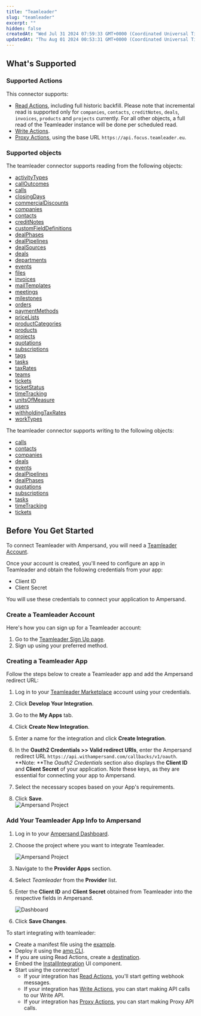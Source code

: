 ```yaml
---
title: "Teamleader"
slug: "teamleader"
excerpt: ""
hidden: false
createdAt: "Wed Jul 31 2024 07:59:33 GMT+0000 (Coordinated Universal Time)"
updatedAt: "Thu Aug 01 2024 00:53:31 GMT+0000 (Coordinated Universal Time)"
---
```

## What's Supported

### Supported Actions

This connector supports:
- [Read Actions](/read-actions), including full historic backfill. Please note that incremental read is supported only for `companies`, `contacts`, `creditNotes`, `deals`, `invoices`, `products` and `projects` currently. For all other objects, a full read of the Teamleader instance will be done per scheduled read.
- [Write Actions](/write-actions).
- [Proxy Actions](/proxy-actions), using the base URL `https://api.focus.teamleader.eu`.



### Supported objects
The teamleader connector supports reading from the following objects:
- [activityTypes](https://developer.focus.teamleader.eu/docs/api/activity-types-list)
- [callOutcomes](https://developer.focus.teamleader.eu/docs/api/call-outcomes-list)
- [calls](https://developer.focus.teamleader.eu/docs/api/calls-list)
- [closingDays](https://developer.focus.teamleader.eu/docs/api/closing-days-list)
- [commercialDiscounts](https://developer.focus.teamleader.eu/docs/api/commercial-discounts-list)
- [companies](https://developer.focus.teamleader.eu/docs/api/companies-list)
- [contacts](https://developer.focus.teamleader.eu/docs/api/contacts-list)
- [creditNotes](https://developer.focus.teamleader.eu/docs/api/credit-notes-list)
- [customFieldDefinitions](https://developer.focus.teamleader.eu/docs/api/custom-field-definitions-list)
- [dealPhases](https://developer.focus.teamleader.eu/docs/api/deal-phases-list)
- [dealPipelines](https://developer.focus.teamleader.eu/docs/api/deal-pipelines-list)
- [dealSources](https://developer.focus.teamleader.eu/docs/api/deal-sources-list)
- [deals](https://developer.focus.teamleader.eu/docs/api/deals-list)
- [departments](https://developer.focus.teamleader.eu/docs/api/departments-list)
- [events](https://developer.focus.teamleader.eu/docs/api/events-list)
- [files](https://developer.focus.teamleader.eu/docs/api/files-list)
- [invoices](https://developer.focus.teamleader.eu/docs/api/invoices-list)
- [mailTemplates](https://developer.focus.teamleader.eu/docs/api/mail-templates-list)
- [meetings](https://developer.focus.teamleader.eu/docs/api/meetings-list)
- [milestones](https://developer.focus.teamleader.eu/docs/api/milestones-list)
- [orders](https://developer.focus.teamleader.eu/docs/api/orders-list)
- [paymentMethods](https://developer.focus.teamleader.eu/docs/api/payment-methods-list)
- [priceLists](https://developer.focus.teamleader.eu/docs/api/price-lists-list)
- [productCategories](https://developer.focus.teamleader.eu/docs/api/product-categories-list)
- [products](https://developer.focus.teamleader.eu/docs/api/products-list)
- [projects](https://developer.focus.teamleader.eu/docs/api/projects-list)
- [quotations](https://developer.focus.teamleader.eu/docs/api/quotations-list)
- [subscriptions](https://developer.focus.teamleader.eu/docs/api/subscriptions-list)
- [tags](https://developer.focus.teamleader.eu/docs/api/tags-list)
- [tasks](https://developer.focus.teamleader.eu/docs/api/tasks-list)
- [taxRates](https://developer.focus.teamleader.eu/docs/api/tax-rates-list)
- [teams](https://developer.focus.teamleader.eu/docs/api/teams-list)
- [tickets](https://developer.focus.teamleader.eu/docs/api/tickets-list)
- [ticketStatus](https://developer.focus.teamleader.eu/docs/api/ticket-status-list)
- [timeTracking](https://developer.focus.teamleader.eu/docs/api/time-tracking-list)
- [unitsOfMeasure](https://developer.focus.teamleader.eu/docs/api/units-of-measure-list)
- [users](https://developer.focus.teamleader.eu/docs/api/users-list)
- [withholdingTaxRates](https://developer.focus.teamleader.eu/docs/api/withholding-tax-rates-list)
- [workTypes](https://developer.focus.teamleader.eu/docs/api/work-types-list)


The teamleader connector supports writing to the following objects:
- [calls](https://developer.focus.teamleader.eu/docs/api/calls-add)
- [contacts](https://developer.focus.teamleader.eu/docs/api/contacts-add)
- [companies](https://developer.focus.teamleader.eu/docs/api/companies-add)
- [deals](https://developer.focus.teamleader.eu/docs/api/deals-create)
- [events](https://developer.focus.teamleader.eu/docs/api/deals-create)
- [dealPipelines](https://developer.focus.teamleader.eu/docs/api/deal-pipelines-create)
- [dealPhases](https://developer.focus.teamleader.eu/docs/api/deal-phases-create)
- [quotations](https://developer.focus.teamleader.eu/docs/api/quotations-create)
- [subscriptions](https://developer.focus.teamleader.eu/docs/api/subscriptions-create)
- [tasks](https://developer.focus.teamleader.eu/docs/api/tasks-create)
- [timeTracking](https://developer.focus.teamleader.eu/docs/api/time-tracking-add)
- [tickets](https://developer.focus.teamleader.eu/docs/api/tickets-create)


## Before You Get Started

To connect Teamleader with Ampersand, you will need a [Teamleader Account](https://www.teamleader.eu/).

Once your account is created, you'll need to configure an app in Teamleader and obtain the following credentials from your app:

- Client ID
- Client Secret

You will use these credentials to connect your application to Ampersand.

### Create a Teamleader Account

Here's how you can sign up for a Teamleader account:

1. Go to the [Teamleader Sign Up page](https://signup.focus.teamleader.eu/?_gl=1*9qfeak*_gcl_au*Mjc4MzM1MzY4LjE3MjI0MTA5MDU.).
2. Sign up using your preferred method.

### Creating a Teamleader App

Follow the steps below to create a Teamleader app and add the Ampersand redirect URL:

1. Log in to your [Teamleader Marketplace](https://marketplace.teamleader.eu/eu/en/build) account using your credentials.

2. Click **Develop Your Integration**.

3. Go to the **My Apps** tab.

4. Click **Create New Integration**.

5. Enter a name for the integration and click **Create Integration**.

6. In the **Oauth2 Credentials >> Valid redirect URIs**, enter the Ampersand redirect URL `https://api.withampersand.com/callbacks/v1/oauth`.  
   **Note: **The _Oauth2 Credentials_ section also displays the **Client ID** and **Client Secret** of your application. Note these keys, as they are essential for connecting your app to Ampersand.

7. Select the necessary scopes based on your App's requirements.

8. Click **Save**.  
   ![Ampersand Project](/images/provider-guides/baf288c-teamleader1.gif)

### Add Your Teamleader App Info to Ampersand

1. Log in to your [Ampersand Dashboard](https://dashboard.withampersand.com).

2. Choose the project where you want to integrate Teamleader.

   ![Ampersand Project](/images/provider-guides/dd47b7a-Ampersand.png)

3. Navigate to the **Provider Apps** section.

4. Select _Teamleader_ from the **Provider** list.

5. Enter the **Client ID** and **Client Secret** obtained from Teamleader into the respective fields in Ampersand.

   ![Dashboard](/images/provider-guides/e8a7d90-teamleader2.gif)

6. Click **Save Changes**.

To start integrating with teamleader:
- Create a manifest file using the [example](https://github.com/amp-labs/samples/blob/main/teamleader/amp.yml).
- Deploy it using the [amp CLI](/cli/overview).
- If you are using Read Actions, create a [destination](/destinations).
- Embed the [InstallIntegration](/embeddable-ui-components#install-integration) UI component.
- Start using the connector!
   - If your integration has [Read Actions](/read-actions), you'll start getting webhook messages.
   - If your integration has [Write Actions](/write-actions), you can start making API calls to our Write API.
   - If your integration has [Proxy Actions](/proxy-actions), you can start making Proxy API calls.
